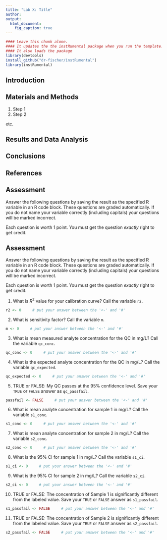 ```yaml
---
title: "Lab X: Title"
author: 
output:
  html_document:
    fig_caption: true
---
```


```r
#### Leave this chunk alone.
#### It updates the the instRumental package when you run the template.
#### It also loads the package
library(devtools)
install_github("dr-fischer/instRumental")
library(instRumental)
```

## Introduction

## Materials and Methods

1. Step 1
1. Step 2

etc.

## Results and Data Analysis

## Conclusions

## References

## Assessment

Answer the following questions by saving the result as the specified R variable in an R code block.  These questions are graded automatically.  If you do not name your variable correctly (including capitals) your questions will be marked incorrect.

Each question is worth 1 point.  You must get the question *exactly* right to get credit.

## Assessment

Answer the following questions by saving the result as the specified R variable in an R code block.  These questions are graded automatically.  If you do not name your variable correctly (including capitals) your questions will be marked incorrect.

Each question is worth 1 point.  You must get the question *exactly* right to get credit.

1. What is $R^2$ value for your calibration curve?  Call the variable `r2`.

```r
r2 <- 0     # put your answer between the '<-' and '#'
```

2. What is sensitivity factor?  Call the variable `m`.

```r
m <- 0     # put your answer between the '<-' and '#'
```

3. What is mean measured analyte concentration for the QC in mg/L?  Call the variable `qc_conc`.

```r
qc_conc <- 0     # put your answer between the '<-' and '#'
```

4. What is the expected analyte concentration for the QC in mg/L?  Call the variable `qc_expected`.

```r
qc_expected <- 0     # put your answer between the '<-' and '#'
```

5. TRUE or FALSE: My QC passes at the 95% confidence level.  Save your `TRUE` or `FALSE` answer as `qc_passfail`.

```r
passfail <- FALSE     # put your answer between the '<-' and '#'
```

6. What is mean analyte concentration for sample 1 in mg/L?  Call the variable `s1_conc`.

```r
s1_conc <- 0     # put your answer between the '<-' and '#'
```

7. What is mean analyte concentration for sample 2 in mg/L?  Call the variable `s2_conc`.

```r
s2_conc <- 0     # put your answer between the '<-' and '#'
```

8. What is the 95% CI for sample 1 in mg/L?  Call the variable `s1_ci`.

```r
s1_ci <- 0     # put your answer between the '<-' and '#'
```

9. What is the 95% CI for sample 2 in mg/L?  Call the variable `s2_ci`.

```r
s2_ci <- 0     # put your answer between the '<-' and '#'
```

10. TRUE or FALSE: The concentration of Sample 1 is significantly different from the labeled value.  Save your `TRUE` or `FALSE` answer as `s1_passfail`.

```r
s1_passfail <- FALSE     # put your answer between the '<-' and '#'
```

11. TRUE or FALSE: The concentration of Sample 2 is significantly different from the labeled value.  Save your `TRUE` or `FALSE` answer as `s2_passfail`.

```r
s2_passfail <- FALSE     # put your answer between the '<-' and '#'
```
